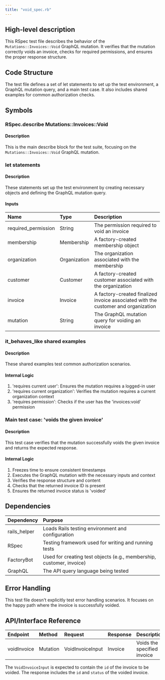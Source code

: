 ```yaml
---
title: "void_spec.rb"
---
```


## High-level description
This RSpec test file describes the behavior of the `Mutations::Invoices::Void` GraphQL mutation. It verifies that the mutation correctly voids an invoice, checks for required permissions, and ensures the proper response structure.

## Code Structure
The test file defines a set of let statements to set up the test environment, a GraphQL mutation query, and a main test case. It also includes shared examples for common authorization checks.

## Symbols

### RSpec.describe Mutations::Invoices::Void
#### Description
This is the main describe block for the test suite, focusing on the `Mutations::Invoices::Void` GraphQL mutation.

### let statements
#### Description
These statements set up the test environment by creating necessary objects and defining the GraphQL mutation query.

#### Inputs
| Name | Type | Description |
|:-----|:-----|:------------|
| required_permission | String | The permission required to void an invoice |
| membership | Membership | A factory-created membership object |
| organization | Organization | The organization associated with the membership |
| customer | Customer | A factory-created customer associated with the organization |
| invoice | Invoice | A factory-created finalized invoice associated with the customer and organization |
| mutation | String | The GraphQL mutation query for voiding an invoice |

### it_behaves_like shared examples
#### Description
These shared examples test common authorization scenarios.

#### Internal Logic
1. 'requires current user': Ensures the mutation requires a logged-in user
2. 'requires current organization': Verifies the mutation requires a current organization context
3. 'requires permission': Checks if the user has the 'invoices:void' permission

### Main test case: 'voids the given invoice'
#### Description
This test case verifies that the mutation successfully voids the given invoice and returns the expected response.

#### Internal Logic
1. Freezes time to ensure consistent timestamps
2. Executes the GraphQL mutation with the necessary inputs and context
3. Verifies the response structure and content
4. Checks that the returned invoice ID is present
5. Ensures the returned invoice status is 'voided'

## Dependencies
| Dependency | Purpose |
|:-----------|:--------|
| rails_helper | Loads Rails testing environment and configuration |
| RSpec | Testing framework used for writing and running tests |
| FactoryBot | Used for creating test objects (e.g., membership, customer, invoice) |
| GraphQL | The API query language being tested |

## Error Handling
This test file doesn't explicitly test error handling scenarios. It focuses on the happy path where the invoice is successfully voided.

## API/Interface Reference
| Endpoint | Method | Request | Response | Description |
|:---------|:-------|:--------|:---------|:------------|
| voidInvoice | Mutation | VoidInvoiceInput | Invoice | Voids the specified invoice |

The `VoidInvoiceInput` is expected to contain the `id` of the invoice to be voided. The response includes the `id` and `status` of the voided invoice.